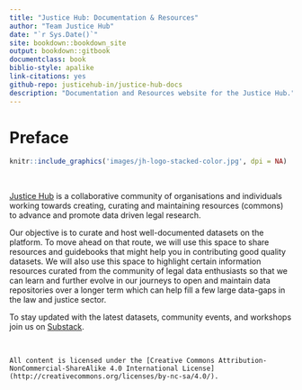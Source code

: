 ```yaml
--- 
title: "Justice Hub: Documentation & Resources"
author: "Team Justice Hub"
date: "`r Sys.Date()`"
site: bookdown::bookdown_site
output: bookdown::gitbook
documentclass: book
biblio-style: apalike
link-citations: yes
github-repo: justicehub-in/justice-hub-docs
description: "Documentation and Resources website for the Justice Hub."
---
```


# Preface {-}

```r
knitr::include_graphics('images/jh-logo-stacked-color.jpg', dpi = NA)
```

<br >

[Justice Hub](https://justicehub.in) is a collaborative community of organisations and individuals working towards creating, curating and maintaining resources (commons) to advance and promote data driven legal research.

Our objective is to curate and host well-documented datasets on the platform. To move ahead on that route, we will use this space to share resources and guidebooks that might help you in contributing good quality datasets. We will also use this space to highlight certain information resources curated from the community of legal data enthusiasts so that we can learn and further evolve in our journeys to open and maintain data repositories over a longer term which can help fill a few large data-gaps in the law and justice sector. 

To stay updated with the latest datasets, community events, and workshops join us on [Substack](https://dataforjustice.substack.com/). 

<br >

```block
All content is licensed under the [Creative Commons Attribution-NonCommercial-ShareAlike 4.0 International License](http://creativecommons.org/licenses/by-nc-sa/4.0/).
```
